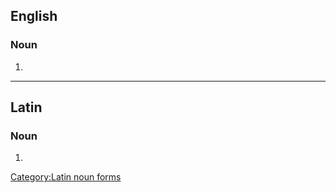 {{also|médicos}}

==English==

===Noun===
{{head|en|noun plural form}}

# {{plural of|medico|lang=en}}

----

==Latin==

===Noun===
{{head|la|noun form|head=medicōs|g=m}}

# {{inflection of|medicus||acc|p|lang=la}}

[[Category:Latin noun forms]]